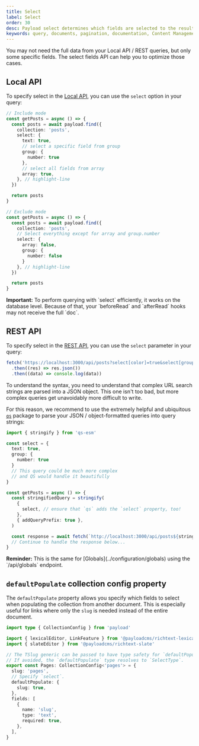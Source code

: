 ```yaml
---
title: Select
label: Select
order: 30
desc: Payload select determines which fields are selected to the result.
keywords: query, documents, pagination, documentation, Content Management System, cms, headless, javascript, node, react, nextjs
---
```


You may not need the full data from your Local API / REST queries, but only some specific fields. The select fields API can help you to optimize those cases.

## Local API

To specify select in the [Local API](../local-api/overview), you can use the `select` option in your query:

```ts
// Include mode
const getPosts = async () => {
  const posts = await payload.find({
    collection: 'posts',
    select: {
      text: true,
      // select a specific field from group
      group: {
        number: true
      },
      // select all fields from array
      array: true,
    }, // highlight-line
  })

  return posts
}

// Exclude mode
const getPosts = async () => {
  const posts = await payload.find({
    collection: 'posts',
    // Select everything except for array and group.number
    select: {
      array: false,
      group: {
        number: false
      }
    }, // highlight-line
  })

  return posts
}
```


<Banner type="warning">
  <strong>Important:</strong>
  To perform querying with `select` efficiently, it works on the database level. Because of that, your `beforeRead` and `afterRead` hooks may not receive the full `doc`.
</Banner>


## REST API

To specify select in the [REST API](../rest-api/overview), you can use the `select` parameter in your query:

```ts
fetch('https://localhost:3000/api/posts?select[color]=true&select[group][number]=true') // highlight-line
  .then((res) => res.json())
  .then((data) => console.log(data))
```

To understand the syntax, you need to understand that complex URL search strings are parsed into a JSON object. This one isn't too bad, but more complex queries get unavoidably more difficult to write.

For this reason, we recommend to use the extremely helpful and ubiquitous [`qs`](https://www.npmjs.com/package/qs) package to parse your JSON / object-formatted queries into query strings:

```ts
import { stringify } from 'qs-esm'

const select = {
  text: true,
  group: {
    number: true
  }
  // This query could be much more complex
  // and QS would handle it beautifully
}

const getPosts = async () => {
  const stringifiedQuery = stringify(
    {
      select, // ensure that `qs` adds the `select` property, too!
    },
    { addQueryPrefix: true },
  )

  const response = await fetch(`http://localhost:3000/api/posts${stringifiedQuery}`)
  // Continue to handle the response below...
}
```

<Banner type="info">
  <strong>Reminder:</strong>
  This is the same for [Globals](../configuration/globals) using the `/api/globals` endpoint.
</Banner>


## `defaultPopulate` collection config property

The `defaultPopulate` property allows you specify which fields to select when populating the collection from another document.
This is especially useful for links where only the `slug` is needed instead of the entire document.

```ts
import type { CollectionConfig } from 'payload'

import { lexicalEditor, LinkFeature } from '@payloadcms/richtext-lexical'
import { slateEditor } from '@payloadcms/richtext-slate'

// The TSlug generic can be passed to have type safety for `defaultPopulate`.
// If avoided, the `defaultPopulate` type resolves to `SelectType`.
export const Pages: CollectionConfig<'pages'> = {
  slug: 'pages',
  // Specify `select`.
  defaultPopulate: {
    slug: true,
  },
  fields: [
    {
      name: 'slug',
      type: 'text',
      required: true,
    },
  ],
}
```
